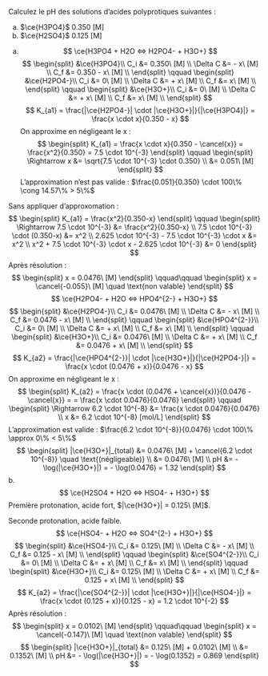 ::: {.Exercise data-latex=""}

Calculez le pH des solutions d’acides polyprotiques suivantes :

a. $\ce{H3PO4}$ 0.350 [M]
\vspace{\stretch{1}}
b. $\ce{H2SO4}$ 0.125 [M]
\vspace{\stretch{1}}


:::

::: {.Answer data-latex=""}

a. $$
\ce{H3PO4 + H2O <=> H2PO4- + H3O+}
$$
$$
\begin{split}
&\ce{H3PO4}\\
C_i &= 0.350\ [M] \\
\Delta C &= - x\ [M] \\
C_f &= 0.350 - x\ [M] \\
\end{split}
\qquad
\begin{split}
&\ce{H2PO4-}\\
C_i &= 0\ [M] \\
\Delta C &= + x\ [M] \\
C_f &= x\ [M] \\
\end{split}
\qquad
\begin{split}
&\ce{H3O+}\\
C_i &= 0\ [M] \\
\Delta C &= + x\ [M] \\
C_f &= x\ [M] \\
\end{split}
$$
$$
K_{a1} = \frac{|\ce{H2PO4-}| \cdot |\ce{H3O+}|}{|\ce{H3PO4}|} = \frac{x \cdot x}{0.350 - x}
$$
On approxime en négligeant le x :
$$
\begin{split}
K_{a1} = \frac{x \cdot x}{0.350 - \cancel{x}} = \frac{x^2}{0.350} = 7.5 \cdot 10^{-3}
\end{split}
\qquad
\begin{split}
\Rightarrow x &= \sqrt{7.5 \cdot 10^{-3} \cdot 0.350} \\
  &= 0.051\ [M]
\end{split}
$$
L'approximation n'est pas valide : $\frac{0.051}{0.350} \cdot 100\% \cong 14.57\% > 5\%$

Sans appliquer d'approxomation :
$$
\begin{split}
K_{a1} = \frac{x^2}{0.350-x}
\end{split}
\qquad
\begin{split}
\Rightarrow 7.5 \cdot 10^{-3} &= \frac{x^2}{0.350-x} \\
7.5 \cdot 10^{-3} \cdot (0.350-x) &= x^2 \\
2.625 \cdot 10^{-3} - 7.5 \cdot 10^{-3} \cdot x &= x^2 \\
x^2 + 7.5 \cdot 10^{-3} \cdot x - 2.625 \cdot 10^{-3} &= 0
\end{split}
$$
Après résolution :
$$
\begin{split}
x = 0.0476\ [M]
\end{split}
\qquad\qquad
\begin{split}
x = \cancel{-0.055}\ [M] \quad \text{non valable}
\end{split}
$$
$$
\ce{H2PO4- + H2O <=> HPO4^{2-} + H3O+}
$$
$$
\begin{split}
&\ce{H2PO4-}\\
C_i &= 0.0476\ [M] \\
\Delta C &= - x\ [M] \\
C_f &= 0.0476 - x\ [M] \\
\end{split}
\qquad
\begin{split}
&\ce{HPO4^{2-}}\\
C_i &= 0\ [M] \\
\Delta C &= + x\ [M] \\
C_f &= x\ [M] \\
\end{split}
\qquad
\begin{split}
&\ce{H3O+}\\
C_i &= 0.0476\ [M] \\
\Delta C &= + x\ [M] \\
C_f &= 0.0476 + x\ [M] \\
\end{split}
$$
$$
K_{a2} = \frac{|\ce{HPO4^{2-}}| \cdot |\ce{H3O+}|}{|\ce{H2PO4-}|} = \frac{x \cdot (0.0476 + x)}{0.0476 - x}
$$
On approxime en négligeant le x : 
$$
\begin{split}
K_{a2} = \frac{x \cdot (0.0476 + \cancel{x})}{0.0476 - \cancel{x}} = = \frac{x \cdot 0.0476}{0.0476}
\end{split}
\qquad
\begin{split}
\Rightarrow 6.2 \cdot 10^{-8} &= \frac{x \cdot 0.0476}{0.0476} \\
x &= 6.2 \cdot 10^{-8} [mol/L]
\end{split}
$$
L'approximation est valide : $\frac{6.2 \cdot 10^{-8}}{0.0476} \cdot 100\% \approx 0\% < 5\%$
$$
\begin{split}
|\ce{H3O+}|_{total} &= 0.0476\ [M] + \cancel{6.2 \cdot 10^{-8}} \quad \text{(négligeable)} \\
&= 0.0476\ [M] \\
pH &= - \log(|\ce{H3O+}|) = - \log(0.0476) = 1.32
\end{split}
$$
b. $$
\ce{H2SO4 + H2O <=> HSO4- + H3O+}
$$
Première protonation, acide fort, $|\ce{H3O+}| = 0.125\ [M]$.

Seconde protonation, acide faible.
$$
\ce{HSO4- + H2O <=> SO4^{2-} + H3O+}
$$
$$
\begin{split}
&\ce{HSO4-}\\
C_i &= 0.125\ [M] \\
\Delta C &= - x\ [M] \\
C_f &= 0.125 - x\ [M] \\
\end{split}
\qquad
\begin{split}
&\ce{SO4^{2-}}\\
C_i &= 0\ [M] \\
\Delta C &= + x\ [M] \\
C_f &= x\ [M] \\
\end{split}
\qquad
\begin{split}
&\ce{H3O+}\\
C_i &= 0.125\ [M] \\
\Delta C &= + x\ [M] \\
C_f &= 0.125 + x\ [M] \\
\end{split}
$$
$$
K_{a2} = \frac{|\ce{SO4^{2-}}| \cdot |\ce{H3O+}|}{|\ce{HSO4-}|} = \frac{x \cdot (0.125 + x)}{0.125 - x} = 1.2 \cdot 10^{-2}
$$
Après résolution :
$$
\begin{split}
x = 0.0102\ [M]
\end{split}
\qquad\qquad
\begin{split}
x = \cancel{-0.147}\ [M] \quad \text{non valable}
\end{split}
$$
$$
\begin{split}
|\ce{H3O+}|_{total} &= 0.125\ [M] + 0.0102\ [M] \\
&= 0.1352\ [M] \\
pH &= - \log(|\ce{H3O+}|) = - \log(0.1352) = 0.869
\end{split}
$$
:::
